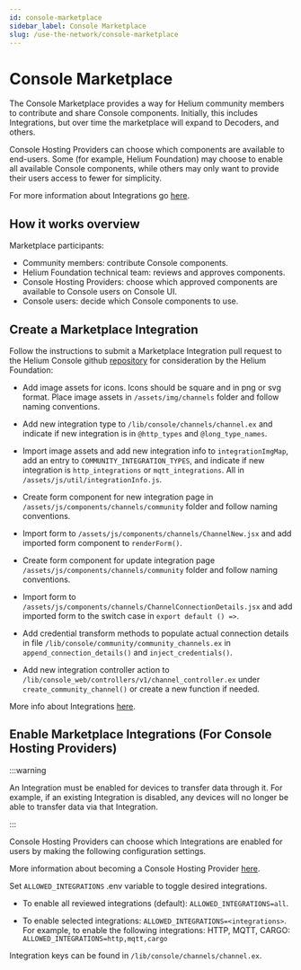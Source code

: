 ```yaml
---
id: console-marketplace
sidebar_label: Console Marketplace
slug: /use-the-network/console-marketplace
---
```


# Console Marketplace

The Console Marketplace provides a way for Helium community members to
contribute and share Console components. Initially, this includes Integrations,
but over time the marketplace will expand to Decoders, and others.

Console Hosting Providers can choose which components are available to
end-users. Some (for example, Helium Foundation) may choose to enable all
available Console components, while others may only want to provide their users
access to fewer for simplicity.

For more information about Integrations go
[here](/use-the-network/console/integrations).

## How it works overview

Marketplace participants:

- Community members: contribute Console components.
- Helium Foundation technical team: reviews and approves components.
- Console Hosting Providers: choose which approved components are available to
  Console users on Console UI.
- Console users: decide which Console components to use.

## Create a Marketplace Integration

Follow the instructions to submit a Marketplace Integration pull request to the
Helium Console github [repository](https://github.com/helium/console) for
consideration by the Helium Foundation:

- Add image assets for icons. Icons should be square and in png or svg format.
  Place image assets in `/assets/img/channels` folder and follow naming
  conventions.

- Add new integration type to `/lib/console/channels/channel.ex` and indicate if
  new integration is in `@http_types` and `@long_type_names`.

- Import image assets and add new integration info to `integrationImgMap`, add
  an entry to `COMMUNITY_INTEGRATION_TYPES`, and indicate if new integration is
  `http_integrations` or `mqtt_integrations`. All in
  `/assets/js/util/integrationInfo.js`.

- Create form component for new integration page in
  `/assets/js/components/channels/community` folder and follow naming
  conventions.

- Import form to `/assets/js/components/channels/ChannelNew.jsx` and add
  imported form component to `renderForm()`.

- Create form component for update integration page
  `/assets/js/components/channels/community` folder and follow naming
  conventions.

- Import form to `/assets/js/components/channels/ChannelConnectionDetails.jsx`
  and add imported form to the switch case in `export default () =>`.

- Add credential transform methods to populate actual connection details in file
  `/lib/console/community/community_channels.ex` in
  `append_connection_details()` and `inject_credentials()`.

- Add new integration controller action to
  `/lib/console_web/controllers/v1/channel_controller.ex` under
  `create_community_channel()` or create a new function if needed.

More info about Integrations [here](/use-the-network/console/integrations).

## Enable Marketplace Integrations (For Console Hosting Providers)

:::warning

An Integration must be enabled for devices to transfer data through it. For
example, if an existing Integration is disabled, any devices will no longer be
able to transfer data via that Integration.

:::

Console Hosting Providers can choose which Integrations are enabled for users by
making the following configuration settings.

More information about becoming a Console Hosting Provider
[here](/use-the-network/run-a-network-server).

Set `ALLOWED_INTEGRATIONS` .env variable to toggle desired integrations.

- To enable all reviewed integrations (default): `ALLOWED_INTEGRATIONS=all`.

- To enable selected integrations: `ALLOWED_INTEGRATIONS=<integrations>`. For
  example, to enable the following integrations: HTTP, MQTT, CARGO:
  `ALLOWED_INTEGRATIONS=http,mqtt,cargo`

Integration keys can be found in `/lib/console/channels/channel.ex`.

